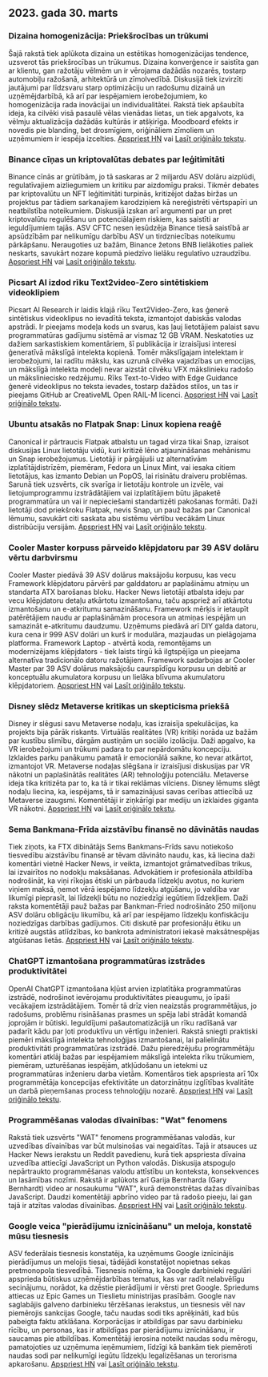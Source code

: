 

<CallToAction />

<Steps>

## 2023. gada 30. marts

### Dizaina homogenizācija: Priekšrocības un trūkumi

Šajā rakstā tiek aplūkota dizaina un estētikas homogenizācijas tendence, uzsverot tās priekšrocības un trūkumus. Dizaina konverģence ir saistīta gan ar klientu, gan ražotāju vēlmēm un ir vērojama dažādās nozarēs, tostarp automobiļu ražošanā, arhitektūrā un zīmolvedībā. Diskusijā tiek izvirzīti jautājumi par līdzsvaru starp optimizāciju un radošumu dizainā un uzņēmējdarbībā, kā arī par iespējamiem ierobežojumiem, ko homogenizācija rada inovācijai un individualitātei. Rakstā tiek apšaubīta ideja, ka cilvēki visā pasaulē vēlas vienādas lietas, un tiek apgalvots, ka vēlmju aktualizācija dažādās kultūrās ir atšķirīga. Moodboard efekts ir novedis pie blanding, bet drosmīgiem, oriģināliem zīmoliem un uzņēmumiem ir iespēja izcelties.
[Apspriest HN](http://news.ycombinator.com/item?id=35355703) vai [Lasīt oriģinālo tekstu](https://www.alexmurrell.co.uk/articles/the-age-of-average).

### Binance cīņas un kriptovalūtas debates par leģitimitāti

Binance cīnās ar grūtībām, jo tā saskaras ar 2 miljardu ASV dolāru aizplūdi, regulatīvajiem aizliegumiem un kritiku par aizdomīgu praksi. Tikmēr debates par kriptovalūtu un NFT leģitimitāti turpinās, kritizējot dažas biržas un projektus par tādiem sarkanajiem karodziņiem kā nereģistrēti vērtspapīri un neatbilstība noteikumiem. Diskusijā izskan arī argumenti par un pret kriptovalūtu regulēšanu un potenciālajiem riskiem, kas saistīti ar ieguldījumiem tajās. ASV CFTC nesen iesūdzēja Binance tiesā saistībā ar apsūdzībām par nelikumīgu darbību ASV un tirdzniecības noteikumu pārkāpšanu. Neraugoties uz bažām, Binance žetons BNB lielākoties paliek neskarts, savukārt nozare kopumā piedzīvo lielāku regulatīvo uzraudzību.
[Apspriest HN](http://news.ycombinator.com/item?id=35351805) vai [Lasīt oriģinālo tekstu](https://www.wsj.com/articles/binance-sees-2-billion-in-outflows-as-troubles-compound-9a136e21).

### Picsart AI izdod rīku Text2video-Zero sintētiskiem videoklipiem

Picsart AI Research ir laidis klajā rīku Text2Video-Zero, kas ģenerē sintētiskus videoklipus no ievadītā teksta, izmantojot dabiskās valodas apstrādi. Ir pieejams modeļa kods un svarus, kas ļauj lietotājiem palaist savu programmatūras gadījumu sistēmā ar vismaz 12 GB VRAM. Neskatoties uz dažiem sarkastiskiem komentāriem, šī publikācija ir izraisījusi interesi ģeneratīvā mākslīgā intelekta kopienā. Tomēr mākslīgajam intelektam ir ierobežojumi, lai radītu mākslu, kas uzrunā cilvēka vajadzības un emocijas, un mākslīgā intelekta modeļi nevar aizstāt cilvēku VFX mākslinieku radošo un māksliniecisko redzējumu. Rīks Text-to-Video with Edge Guidance ģenerē videoklipus no teksta ievades, tostarp dažādos stilos, un tas ir pieejams GitHub ar CreativeML Open RAIL-M licenci.
[Apspriest HN](http://news.ycombinator.com/item?id=35352452) vai [Lasīt oriģinālo tekstu](https://github.com/Picsart-AI-Research/Text2Video-Zero).

### Ubuntu atsakās no Flatpak Snap: Linux kopiena reaģē

Canonical ir pārtraucis Flatpak atbalstu un tagad virza tikai Snap, izraisot diskusijas Linux lietotāju vidū, kuri kritizē lēno atjaunināšanas mehānismu un Snap ierobežojumus. Lietotāji ir pārgājuši uz alternatīvām izplatītājdistrīzēm, piemēram, Fedora un Linux Mint, vai iesaka citiem lietotājus, kas izmanto Debian un PopOS, lai risinātu draiveru problēmas. Sarunā tiek uzsvērts, cik svarīga ir lietotāju kontrole un izvēle, vai lietojumprogrammu izstrādātājiem vai izplatītājiem būtu jāpaketē programmatūra un vai ir nepieciešami standartizēti pakošanas formāti. Daži lietotāji dod priekšroku Flatpak, nevis Snap, un pauž bažas par Canonical lēmumu, savukārt citi saskata abu sistēmu vērtību vecākām Linux distribūciju versijām.
[Apspriest HN](http://news.ycombinator.com/item?id=35354729) vai [Lasīt oriģinālo tekstu](https://lwn.net/SubscriberLink/927262/6adb2350e2b0d2ce/).

### Cooler Master korpuss pārveido klēpjdatoru par 39 ASV dolāru vērtu darbvirsmu

Cooler Master piedāvā 39 ASV dolārus maksājošu korpusu, kas vecu Framework klēpjdatoru pārvērš par galddatoru ar paplašināmu atmiņu un standarta ATX barošanas bloku. Hacker News lietotāji atbalsta ideju par vecu klēpjdatoru detaļu atkārtotu izmantošanu, taču apspriež arī atkārtotu izmantošanu un e-atkritumu samazināšanu. Framework mērķis ir ietaupīt patērētājiem naudu ar paplašināmām procesora un atmiņas iespējām un samazināt e-atkritumu daudzumu. Uzņēmums piedāvā arī DIY galda datoru, kura cena ir 999 ASV dolāri un kurš ir modulāra, mazjaudas un pielāgojama platforma. Framework Laptop - atvērtā koda, remontējams un modernizējams klēpjdators - tiek laists tirgū kā ilgtspējīga un pieejama alternatīva tradicionālo datoru ražotājiem. Framework sadarbojas ar Cooler Master par 39 ASV dolārus maksājošu caurspīdīgu korpusu un debitē ar konceptuālu akumulatora korpusu un lielāka blīvuma akumulatoru klēpjdatoriem.
[Apspriest HN](http://news.ycombinator.com/item?id=35350288) vai [Lasīt oriģinālo tekstu](https://www.theverge.com/2023/3/23/23652939/framework-cooler-master-sff-pc-case).

### Disney slēdz Metaverse kritikas un skepticisma priekšā

Disney ir slēgusi savu Metaverse nodaļu, kas izraisīja spekulācijas, ka projekts bija pārāk riskants. Virtuālās realitātes (VR) kritiķi norāda uz bažām par kustību slimību, dārgām austiņām un sociālo izolāciju. Daži apgalvo, ka VR ierobežojumi un trūkumi padara to par nepārdomātu koncepciju. Izklaides parku panākumu pamatā ir emocionālā saikne, ko nevar atkārtot, izmantojot VR. Metaverse nodaļas slēgšana ir izraisījusi diskusijas par VR nākotni un paplašinātās realitātes (AR) tehnoloģiju potenciālu. Metaverse ideja tika kritizēta par to, ka tā ir tikai reklāmas vilciens. Disney lēmums slēgt nodaļu liecina, ka, iespējams, tā ir samazinājusi savas cerības attiecībā uz Metaverse izaugsmi. Komentētāji ir ziņkārīgi par mediju un izklaides giganta VR nākotni.
[Apspriest HN](http://news.ycombinator.com/item?id=35350952) vai [Lasīt oriģinālo tekstu](https://www.wsj.com/articles/disney-eliminates-its-metaverse-division-as-part-of-companys-layoffs-plan-94b03650).

### Sema Bankmana-Frīda aizstāvību finansē no dāvinātās naudas

Tiek ziņots, ka FTX dibinātājs Sems Bankmans-Frīds savu notiekošo tiesvedību aizstāvību finansē ar tēvam dāvināto naudu, kas, kā liecina daži komentāri vietnē Hacker News, ir veikta, izmantojot grāmatvedības trikus, lai izvairītos no nodokļu maksāšanas. Advokātiem ir profesionāla atbildība nodrošināt, ka viņi rīkojas ētiski un pārbauda līdzekļu avotus, no kuriem viņiem maksā, ņemot vērā iespējamo līdzekļu atgūšanu, jo valdība var likumīgi pieprasīt, lai līdzekļi būtu no noziedzīgi iegūtiem līdzekļiem. Daži raksta komentētāji pauž bažas par Bankman-Fried nodrošināto 250 miljonu ASV dolāru obligāciju likumību, kā arī par iespējamo līdzekļu konfiskāciju noziedzīgas darbības gadījumos. Citi diskutē par profesionāļu ētiku un kritizē augstās atlīdzības, ko bankrota administratori iekasē maksātnespējas atgūšanas lietās.
[Apspriest HN](http://news.ycombinator.com/item?id=35358698) vai [Lasīt oriģinālo tekstu](https://www.forbes.com/sites/sarahemerson/2023/03/29/sam-bankman-fried-legal-fees-funded-by-alameda-money-gifted-to-father-joe-bankman/).

### ChatGPT izmantošana programmatūras izstrādes produktivitātei

OpenAI ChatGPT izmantošana kļūst arvien izplatītāka programmatūras izstrādē, nodrošinot ievērojamu produktivitātes pieaugumu, jo īpaši vecākajiem izstrādātājiem. Tomēr tā drīz vien neaizstās programmētājus, jo radošums, problēmu risināšanas prasmes un spēja labi strādāt komandā joprojām ir būtiski. Ieguldījumi pašautomatizācijā un rīku radīšanā var padarīt kādu par ļoti produktīvu un vērtīgu inženieri. Rakstā sniegti praktiski piemēri mākslīgā intelekta tehnoloģijas izmantošanai, lai palielinātu produktivitāti programmatūras izstrādē. Dažu pieredzējušu programmētāju komentāri atklāj bažas par iespējamiem mākslīgā intelekta rīku trūkumiem, piemēram, uzturēšanas iespējām, atkļūdošanu un ietekmi uz programmatūras inženieru darba vietām. Komentāros tiek apspriesta arī 10x programmētāja koncepcijas efektivitāte un datorzinātņu izglītības kvalitāte un darbā pieņemšanas process tehnoloģiju nozarē.
[Apspriest HN](http://news.ycombinator.com/item?id=35356054) vai [Lasīt oriģinālo tekstu](https://kadekillary.work/posts/1000x-eng/).

### Programmēšanas valodas dīvainības: "Wat" fenomens

Rakstā tiek uzsvērts "WAT" fenomens programmēšanas valodās, kur uzvedības dīvainības var būt mulsinošas vai negaidītas. Tajā ir atsauces uz Hacker News ierakstu un Reddit pavedienu, kurā tiek apspriesta dīvaina uzvedība attiecīgi JavaScript un Python valodās. Diskusija atspoguļo nepārtraukto programmēšanas valodu attīstību un konteksta, konsekvences un lasāmības nozīmi. Rakstā ir aplūkots arī Garija Bernharda (Gary Bernhardt) video ar nosaukumu "WAT", kurā demonstrētas dažas dīvainības JavaScript. Daudzi komentētāji apbrīno video par tā radošo pieeju, lai gan tajā ir atzītas valodas dīvainības.
[Apspriest HN](http://news.ycombinator.com/item?id=35363044) vai [Lasīt oriģinālo tekstu](https://www.destroyallsoftware.com/talks/wat).

### Google veica "pierādījumu iznīcināšanu" un meloja, konstatē mūsu tiesnesis

ASV federālais tiesnesis konstatēja, ka uzņēmums Google iznīcinājis pierādījumus un melojis tiesai, tādējādi konstatējot nopietnas sekas pretmonopola tiesvedībā. Tiesnesis nolēma, ka Google darbinieki regulāri apsprieda būtiskus uzņēmējdarbības tematus, kas var radīt nelabvēlīgu secinājumu, norādot, ka dzēstie pierādījumi ir vērsti pret Google. Spriedums attiecas uz Epic Games un Tieslietu ministrijas prasībām. Google nav saglabājis galveno darbinieku tērzēšanas ierakstus, un tiesnesis vēl nav piemērojis sankcijas Google, taču naudas sodi tiks aprēķināti, kad būs pabeigta faktu atklāšana. Korporācijas ir atbildīgas par savu darbinieku rīcību, un personas, kas ir atbildīgas par pierādījumu iznīcināšanu, ir saucamas pie atbildības. Komentētāji ierosina noteikt naudas sodu mērogu, pamatojoties uz uzņēmuma ieņēmumiem, līdzīgi kā bankām tiek piemēroti naudas sodi par nelikumīgi iegūtu līdzekļu legalizēšanas un terorisma apkarošanu.
[Apspriest HN](http://news.ycombinator.com/item?id=35363095) vai [Lasīt oriģinālo tekstu](https://storage.courtlistener.com/recap/gov.uscourts.cand.373179/gov.uscourts.cand.373179.469.0.pdf).

</Steps>
